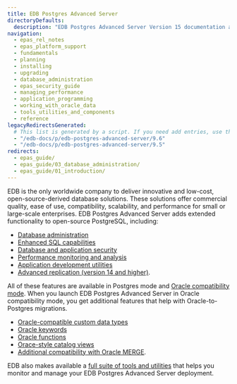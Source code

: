```yaml
---
title: EDB Postgres Advanced Server
directoryDefaults:
  description: "EDB Postgres Advanced Server Version 15 documentation and release notes. Oracle database compatibility with higher security and data redaction for enterprises."
navigation:
  - epas_rel_notes
  - epas_platform_support
  - fundamentals
  - planning
  - installing
  - upgrading
  - database_administration
  - epas_security_guide
  - managing_performance
  - application_programming
  - working_with_oracle_data
  - tools_utilities_and_components
  - reference
legacyRedirectsGenerated:
  # This list is generated by a script. If you need add entries, use the `legacyRedirects` key.
  - "/edb-docs/p/edb-postgres-advanced-server/9.6"
  - "/edb-docs/p/edb-postgres-advanced-server/9.5"
redirects:
  - epas_guide/
  - epas_guide/03_database_administration/
  - epas_guide/01_introduction/
---
```


EDB is the only worldwide company to deliver innovative and low-cost, open-source-derived database solutions. These solutions offer commercial quality, ease of use, compatibility, scalability, and performance for small or large-scale enterprises. EDB Postgres Advanced Server adds extended functionality to open-source PostgreSQL, including:
- [Database administration](/epas/latest/database_administration)
- [Enhanced SQL capabilities](/epas/latest/application_programming/15_enhanced_sql_and_other_misc_features/)
- [Database and application security](/epas/latest/epas_security_guide)
- [Performance monitoring and analysis](/epas/latest/managing_performance)
- [Application development utilities](/epas/latest/application_programming)
- [Advanced replication (version 14 and higher)](https://www.enterprisedb.com/docs/pgd/latest/). 

All of these features are available in Postgres mode and [Oracle compatibility mode](/epas/latest/working_with_oracle_data). When you launch EDB Postgres Advanced Server in Oracle compatibility mode, you get additional features that help with Oracle-to-Postgres migrations.
- [Oracle-compatible custom data types](/epas/latest/reference/sql_reference/02_data_types/)
- [Oracle keywords](/epas/latest/reference/sql_reference/01_sql_syntax/)
- [Oracle functions](/epas/latest/reference/sql_reference/03_functions_and_operators/)
- [Orace-style catalog views](/epas/latest/reference/oracle_compatibility_reference/epas_compat_cat_views/)
- [Additional compatibility with Oracle MERGE](/epas/latest/reference/oracle_compatibility_reference/epas_compat_sql/65a_merge.mdx). 

EDB also makes available a [full suite of tools and utilities](/epas/latest/tools_utilities_and_components) that helps you monitor and manage your EDB Postgres Advanced Server deployment.
